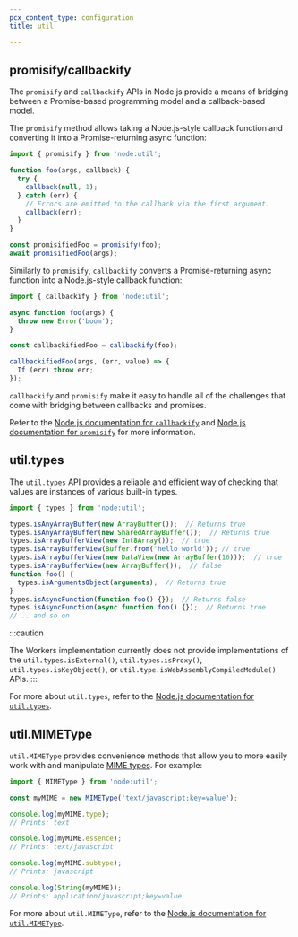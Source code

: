 ```yaml
---
pcx_content_type: configuration
title: util

---
```



<Render file="nodejs-compat-howto" />

## promisify/callbackify

The `promisify` and `callbackify` APIs in Node.js provide a means of bridging between a Promise-based programming model and a callback-based model.

The `promisify` method allows taking a Node.js-style callback function and converting it into a Promise-returning async function:

```js
import { promisify } from 'node:util';

function foo(args, callback) {
  try {
    callback(null, 1);
  } catch (err) {
    // Errors are emitted to the callback via the first argument.
    callback(err);
  }
}

const promisifiedFoo = promisify(foo);
await promisifiedFoo(args);
```

Similarly to `promisify`, `callbackify` converts a Promise-returning async function into a Node.js-style callback function:

```js
import { callbackify } from 'node:util';

async function foo(args) {
  throw new Error('boom');
}

const callbackifiedFoo = callbackify(foo);

callbackifiedFoo(args, (err, value) => {
  If (err) throw err;
});
```

`callbackify` and `promisify` make it easy to handle all of the challenges that come with bridging between callbacks and promises.

Refer to the [Node.js documentation for `callbackify`](https://nodejs.org/dist/latest-v19.x/docs/api/util.html#utilcallbackifyoriginal) and [Node.js documentation for `promisify`](https://nodejs.org/dist/latest-v19.x/docs/api/util.html#utilpromisifyoriginal) for more information.

## util.types

The `util.types` API provides a reliable and efficient way of checking that values are instances of various built-in types.

```js
import { types } from 'node:util';

types.isAnyArrayBuffer(new ArrayBuffer());  // Returns true
types.isAnyArrayBuffer(new SharedArrayBuffer());  // Returns true
types.isArrayBufferView(new Int8Array());  // true
types.isArrayBufferView(Buffer.from('hello world')); // true
types.isArrayBufferView(new DataView(new ArrayBuffer(16)));  // true
types.isArrayBufferView(new ArrayBuffer());  // false
function foo() {
  types.isArgumentsObject(arguments);  // Returns true
}
types.isAsyncFunction(function foo() {});  // Returns false
types.isAsyncFunction(async function foo() {});  // Returns true
// .. and so on
```

:::caution

The Workers implementation currently does not provide implementations of the `util.types.isExternal()`, `util.types.isProxy()`, `util.types.isKeyObject()`, or `util.type.isWebAssemblyCompiledModule()` APIs.
:::

For more about `util.types`, refer to the [Node.js documentation for `util.types`](https://nodejs.org/dist/latest-v19.x/docs/api/util.html#utiltypes).

## util.MIMEType

`util.MIMEType` provides convenience methods that allow you to more easily work with and manipulate [MIME types](https://developer.mozilla.org/en-US/docs/Web/HTTP/Basics_of_HTTP/MIME_types). For example:

```js
import { MIMEType } from 'node:util';

const myMIME = new MIMEType('text/javascript;key=value');

console.log(myMIME.type);
// Prints: text

console.log(myMIME.essence);
// Prints: text/javascript

console.log(myMIME.subtype);
// Prints: javascript

console.log(String(myMIME));
// Prints: application/javascript;key=value
```

For more about `util.MIMEType`, refer to the [Node.js documentation for `util.MIMEType`](https://nodejs.org/api/util.html#class-utilmimetype).
